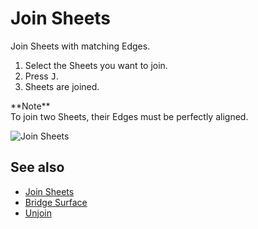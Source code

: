 
# Join Sheets

<Reference shortcut="J" command="Join Sheets" button="" />

Join Sheets with matching Edges.

1. Select the Sheets you want to join.
2. Press <kbd>J</kbd>.
3. Sheets are joined.

<Callout emoji="❗">
**Note**<br />
To join two Sheets, their Edges must be perfectly aligned.
</Callout>

![Join Sheets](/img/join-sheets.gif)

## See also
- [Join Sheets](./join-sheets)
- [Bridge Surface](./bridge-surface)
- [Unjoin](./unjoin)










